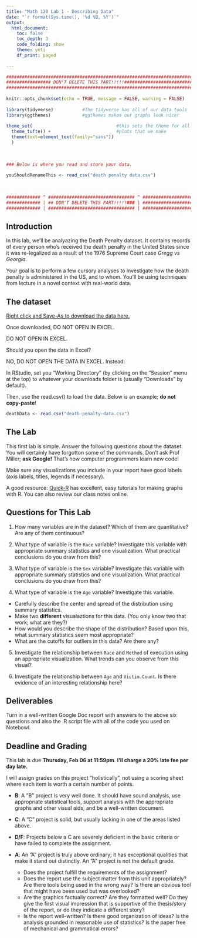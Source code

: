 ```yaml
---
title: "Math 120 Lab 1 - Describing Data"
date: "`r format(Sys.time(), '%d %B, %Y')`"
output: 
  html_document:
    toc: false
    toc_depth: 3
    code_folding: show
    theme: yeti
    df_print: paged
  
---
```


```r
###########################################################################
################# DON'T DELETE THIS PART!!!!!##############################
###########################################################################
                                                                          #
knitr::opts_chunk$set(echo = TRUE, message = FALSE, warning = FALSE)      #
                                                                          #
library(tidyverse)           #The tidyverse has all of our data tools     #
library(ggthemes)            #ggthemes makes our graphs look nicer        #
                                                                          # 
theme_set(                                #this sets the theme for all    #
  theme_tufte() +                         #plots that we make             #
  theme(text=element_text(family="sans"))                                 #
  )                                                                       #
                                                                          #
                                                                          #
                                                                          #
### Below is where you read and store your data.                          #
                                                                          #
youShouldRenameThis <- read_csv("death penalty data.csv")
                                                                          #
                                                                          #
                                                                          #
############# ^ ################################# ^ #######################
############# | ## DON'T DELETE THIS PART!!!!!### | #######################
############# | ################################# | #######################
```



## Introduction

In this lab, we'll be analyazing the Death Penalty dataset.  It contains records of every person who's received the death penalty in the United States since it was re-legalized as a result of the 1976 Supreme Court case *Gregg vs Georgia*.  

Your goal is to perform a few cursory analyses to investigate how the death penalty is administered in the US, and to whom.  You'll be using techniques from lecture in a novel context with real-world data.



## The dataset

[Right click and Save-As to download the data here.](https://millera2.github.io/Data/death-penalty-data.csv) 

Once downloaded, DO NOT OPEN IN EXCEL.

DO NOT OPEN IN EXCEL.

Should you open the data in Excel?

NO, DO NOT OPEN THE DATA IN EXCEL.  Instead:

In RStudio, set you "Working Directory" (by clicking on the "Session" menu at the top) to whatever your downloads folder is (usually "Downloads" by default).

Then, use the read.csv() to load the data.  Below is an example; **do not copy-paste**!

```r
deathData <- read.csv("death-penalty-data.csv")
```


## The Lab

This first lab is simple.  Answer the following questions about the dataset.  You will certainly have forgotton some of the commands.  Don't ask Prof Miller; **ask Google!**  That's how computer programmers learn new code!

Make sure any visualizations you include in your report have good labels (axis labels, titles, legends if necessary).

A good resource:  [Quick-R](https://www.statmethods.net/graphs/bar.html) has excellent, easy tutorials for making graphs with R.  You can also review our class notes online.

## Questions for This Lab

1)  How many variables are in the dataset?  Which of them are quantitative?  Are any of them continuous?

2) What type of variable is the `Race` variable?  Investigate this variable with appropriate summary statistics and one visualization.  What practical conclusions do you draw from this?

3) What type of variable is the `Sex` variable?  Investigate this variable with appropriate summary statistics and one visualization.  What practical conclusions do you draw from this?

4)  What type of variable is the `Age` variable?  Investigate this variable.  
- Carefully describe the center and spread of the distribution using summary statistics.  
- Make two **different** visualaztions for this data. (You only know two that work; what are they?)
- How would you describe the shape of the distribution?  Based upon this, what summary statistics seem most appropriate?
- What are the cutoffs for outliers in this data?  Are there any?

5) Investigate the relationship between `Race` and `Method` of execution using an appropriate visualization.  What trends can you observe from this visual?

6) Investigate the relationship between `Age` and `Victim.Count`.  Is there evidence of an interesting relationship here?

## Deliverables

Turn in a well-written Google Doc report with answers to the above six questions and also the .R script file with all of the code you used on Notebowl.

## Deadline and Grading

This lab is due **Thursday, Feb 06 at 11:59pm**.   **I'll charge a 20% late fee per day late.**  

I will assign grades on this project ”holistically”, not using a scoring sheet where each item is worth a certain number of points.

- **B**: A ”B” project is very well done. It should have sound analysis, use appropriate statistical tools, support analysis with the appropriate graphs and other visual aids, and be a well-written document.

- **C**: A ”C” project is solid, but usually lacking in one of the areas listed above. 

- **D/F**: Projects below a C are severely deficient in the basic criteria or have failed to complete the assignment.

- **A**: An ”A” project is truly above ordinary; it has exceptional qualities that make it stand out distinctly. An ”A” project is not the default grade.
  - Does the project fulfill the requirements of the assignment?
  - Does the report use the subject matter from this unit appropriately? Are there tools being used in the wrong way? Is there an obvious tool that might have been used but was overlooked?
  - Are the graphics factually correct? Are they formatted well? Do they give the first visual impression that is supportive of the thesis/story of the report, or do they indicate a different story?
  - Is the report well-written? Is there good organization of ideas? Is the analysis grounded in reasonable use of statistics? Is the paper free of mechanical and grammatical errors?
